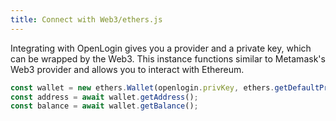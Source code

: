 ```yaml
---
title: Connect with Web3/ethers.js
---
```


Integrating with OpenLogin gives you a provider and a private key, which can be
wrapped by the Web3. This instance functions similar to Metamask's Web3 provider
and allows you to interact with Ethereum.

```js
const wallet = new ethers.Wallet(openlogin.privKey, ethers.getDefaultProvider());
const address = await wallet.getAddress();
const balance = await wallet.getBalance();
```
